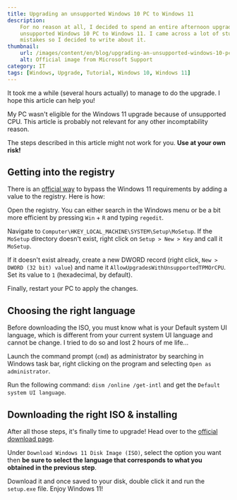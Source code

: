 ```yaml
---
title: Upgrading an unsupported Windows 10 PC to Windows 11
description:
    For no reason at all, I decided to spend an entire afternoon upgrading my
    unsupported Windows 10 PC to Windows 11. I came across a lot of stupid
    mistakes so I decided to write about it.
thumbnail:
    url: /images/content/en/blog/upgrading-an-unsupported-windows-10-pc-to-windows-11-0.jpg
    alt: Official image from Microsoft Support
category: IT
tags: [Windows, Upgrade, Tutorial, Windows 10, Windows 11]
---
```


It took me a while (several hours actually) to manage to do the upgrade. I hope
this article can help you!

<Alert>

My PC wasn't eligible for the Windows 11 upgrade because of unsupported CPU.
This article is probably not relevant for any other incomptability reason.

</Alert>

<Alert>

The steps described in this article might not work for you. **Use at your own
risk!**

</Alert>

## Getting into the registry

There is an
[official way](https://support.microsoft.com/en-us/windows/ways-to-install-windows-11-e0edbbfb-cfc5-4011-868b-2ce77ac7c70e)
to bypass the Windows 11 requirements by adding a value to the registry. Here is
how:

Open the registry. You can either search in the Windows menu or be a bit more
efficient by pressing `Win` + `R` and typing `regedit`.

Navigate to `Computer\HKEY_LOCAL_MACHINE\SYSTEM\Setup\MoSetup`. If the `MoSetup`
directory doesn't exist, right click on `Setup > New > Key` and call it
`MoSetup`.

If it doesn't exist already, create a new DWORD record (right click,
`New > DWORD (32 bit) value`) and name it
`AllowUpgradesWithUnsupportedTPMOrCPU`. Set its value to `1` (hexadecimal, by
default).

Finally, restart your PC to apply the changes.

## Choosing the right language

Before downloading the ISO, you must know what is your Default system UI
language, which is different from your current system UI language and cannot be
change. I tried to do so and lost 2 hours of me life...

Launch the command prompt (`cmd`) as administrator by searching in Windows task
bar, right clicking on the program and selecting `Open as administrator`.

Run the following command: `dism /online /get-intl` and get the
`Default system UI language`.

## Downloading the right ISO & installing

After all those steps, it's finally time to upgrade! Head over to the
[official download page](https://www.microsoft.com/en-US/software-download/windows11).

Under `Download Windows 11 Disk Image (ISO)`, select the option you want then
**be sure to select the language that corresponds to what you obtained in the
previous step**.

Download it and once saved to your disk, double click it and run the `setup.exe`
file. Enjoy Windows 11!
